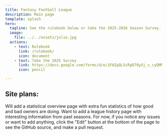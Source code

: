 ```yaml
---
title: Fantasy Football League
description: Main page
template: splash
hero:
  tagline: See the rulebook below or take the 2025-2026 Season Survey.
  image:
    file: ../../assets/julio.jpg
  actions:
    - text: Rulebook
      link: /rulebook/
      icon: document
    - text: Take the 2025 Survey
      link: https://docs.google.com/forms/d/e/1FAIpQLScRpD70yXj_v_cyQMNIMlO6Obg9g16MxRIA4GB096aWLWkOGQ/viewform?usp=header
      icon: pencil

---
```



## Site plans:

<CardGrid stagger>
	<Card title="Extra statistics" icon="list-format">
		Will add a statistical overview page with extra fun statistics of how good and bad owners are doing.
	</Card>
	<Card title="League History" icon="open-book">
		Want to add a league history page with interesting information from past seasons.
	</Card>
	<Card title="Pages can be edited" icon="github">
		For now, if you notice any issues or want to add anything, click the "Edit" button at the bottom of the page to see the GitHub source, and make a pull request.
	</Card>
</CardGrid>
